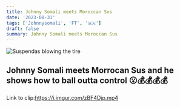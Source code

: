 ```yaml
---
title: Johnny Somali meets Moroccan Sus 
date: '2023-08-31'
tags: ['Johnnysomali', 'FT', '🇲🇦']
draft: false
summary: Johnny Somali meets Moroccan Sus 
---
```


![Suspendas blowing the tire](/static/images/moroccosus.png)
## Johnny Somali meets Morrocan Sus and he shows how to ball outta control 😮💰💰💰💰



Link to clip:https://i.imgur.com/zBF4Djp.mp4
